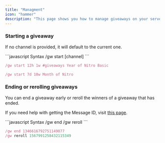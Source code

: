 ```yaml
---
title: "Managment"
icon: "hammer"
description: "This page shows you how to manage giveaways on your server."
---
```


### Starting a giveaway
If no channel is provided, it will default to the current one.

<CodeGroup>
```javascript Syntax
/gw start <duration> <winners> [channel] <prize>
```

```javascript Example 1
/gw start 12h 1w #giveaways Year of Nitro Basic
```


```javascript Example 2
/gw start 7d 10w Month of Nitro
```
</CodeGroup>


### Ending or rerolling giveaways 
You can end a giveaway early or reroll the winners of a giveaway that has ended.

If you need help with getting the Message ID, visit [this page](/resources/message_id).

<CodeGroup>
```javascript Syntax
/gw end <message_id>
/gw reroll <message_id>
```

```javascript Example
/gw end 1346616792751149077
/gw reroll 1567991258432115349
```
</CodeGroup>